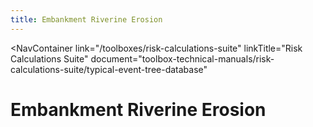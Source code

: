 ```yaml
---
title: Embankment Riverine Erosion
---
```



<NavContainer
  link="/toolboxes/risk-calculations-suite"
  linkTitle="Risk Calculations Suite"
  document="toolbox-technical-manuals/risk-calculations-suite/typical-event-tree-database"
></NavContainer>

# Embankment Riverine Erosion

<FigureNoRef 
    src="/figures/toolbox-technical-manuals/risk-calculations-suite/typical-event-tree-database/v1.1/Embankment-Riverine-Erosion.png" 
    alt="Embankment Riverine Erosion event tree" />
